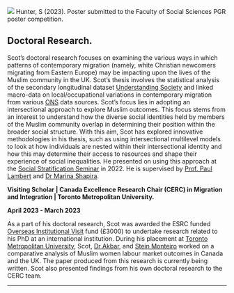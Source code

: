 
![](poster.jpg)
Hunter, S (2023). Poster submitted to the Faculty of Social Sciences PGR poster competition. 



## Doctoral Research.

Scot's doctoral research focuses on examining the various ways in which patterns of contemporary migration (namely, white Christian newcomers migrating from Eastern Europe) may be impacting upon the lives of the Muslim community in the UK. Scot's thesis involves the statistical analysis of the secondary longitudinal dataset  [Understanding Society](https://www.understandingsociety.ac.uk/) and linked macro-data on local/occupational variations in contemporary migration from various [ONS](https://www.ons.gov.uk/) data sources. Scot's focus lies in adopting an intersectional approach to explore Muslim outcomes. This focus stems from an interest to understand how the diverse social identities held by members of the Muslim community overlap in determining their position within the broader social structure. With this aim, Scot has explored innovative methodologies in his thesis, such as using intersectional multilevel models to look at how individuals are nested within their intersectional identity and how this may determine their access to resources and shape their experience of social inequalities. He presented on using this approach at the [Social Stratification Seminar](https://www.camsis.stir.ac.uk/stratif/) in 2022.  He is supervised by [Prof. Paul Lambert](https://www.stir.ac.uk/people/255764) and [Dr Marina Shapira](https://www.stir.ac.uk/people/255806).



**Visiting Scholar | Canada Excellence Research Chair (CERC) in Migration and Integration | Toronto Metropolitan University.**

**April 2023 - March 2023**

As a part of his doctoral research, Scot was awarded the ESRC funded [Overseas Institutional Visit](https://www.sgsss.ac.uk/studentships/esrc-training-funds/) fund (£3000) to undertake research related to his PhD at an international institution. During his placement at [Toronto Metropolitan University](https://www.torontomu.ca/), Scot, [Dr Akbar](https://www.torontomu.ca/cerc-migration/People/researchers/marshia-akbar/), and [Stein Monteiro](https://www.torontomu.ca/cerc-migration/People/researchers/stein-monteiro/) worked on a comparative analysis of Muslim women labour market outcomes in Canada and the UK. The paper produced from this research is currently being written. Scot also presented findings from his own doctoral research to the CERC team.


____________________________________

